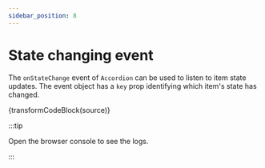 ```yaml
---
sidebar_position: 8
---
```



# State changing event

The `onStateChange` event of `Accordion` can be used to listen to item state updates. The
event object has a `key` prop identifying which item's state has changed.

<StateChange />

<CodeBlock language="jsx">{transformCodeBlock(source)}</CodeBlock>

:::tip

Open the browser console to see the logs.

:::
